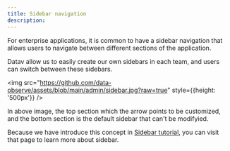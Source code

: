 ```yaml
---
title: Sidebar navigation
description: 
---
```


For enterprise applications, it is common to have a sidebar navigation that allows users to navigate between different sections of the application. 

Datav allow us to easily create our own sidebars in each team, and users can switch between these sidebars.

<img src="https://github.com/data-observe/assets/blob/main/admin/sidebar.jpg?raw=true" style={{height: '500px'}} />

In above image, the top section which the arrow points to be customized, and the bottom section is the default sidebar that can't be modifyied.

Because we have introduce this concept in [Sidebar tutorial](/docs/tutorial-sidebar), you can visit that page to learn more about sidebar.

